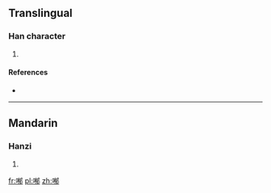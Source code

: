 ==Translingual==

===Han character===
{{Han char|rn=30|rad=口|as=09|sn=12|four=|canj=口大月中 (RKBL)}}

# {{defn|Han|sort=口09}}

====References====
* {{Han ref|kx=0198.140|dkj=03930|dj=0420.030|hdz=10638.100|uh=5590|ud=21904}}

----

==Mandarin==

===Hanzi===
{{cmn-hanzi|pin=[[yìn]] ([[yin4]]), [[yù]] ([[yu4]])|wg=yin<sup>4</sup>, yü<sup>4</sup>}}

# {{defn|Mandarin|sort=口09}}

[[fr:喐]]
[[pl:喐]]
[[zh:喐]]